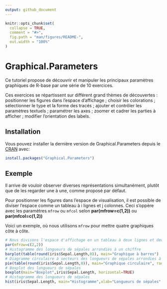 ```yaml
---
output: github_document
---
```


<!-- README.md is generated from README.Rmd. Please edit that file -->

```r
knitr::opts_chunk$set(
  collapse = TRUE,
  comment = "#>",
  fig.path = "man/figures/README-",
  out.width = "100%"
)
```

# Graphical.Parameters

<!-- badges: start -->
<!-- badges: end -->

Ce tutoriel propose de découvrir et manipuler les principaux paramètres graphiques de R-base par une série de 10 exercices.

Ces exercices se répartissent sur différent grand thèmes de découvertes : positionner les figures dans l'espace d'affichage ; choisir les colorations ; sélectionner le type et la forme des tracés ; ajouter et contrôler les paramètres textuels ; paramétrer les axes ; zoomer et cadrer les parties à afficher ; modifier l'orientation des labels.


## Installation

Vous pouvez installer la dernière version de Graphical.Parameters depuis le [CRAN](https://CRAN.R-project.org) avec:

``` r
install.packages("Graphical.Parameters")
```

## Exemple

Il arrive de vouloir observer diverses représentations simultanément, plutôt que de les regarder une à une, comme proposé par défaut. 

Pour positionner les figures dans l'espace de visualisation, il est possible de diviser l'espace comme un tableau à i lignes et j colonnes. Ceci s'oppère avec les paramètres `mfrow` ou `mfcol` selon
**par(mfrow=c(1,2))** ou **par(mfcol=c(1,2))**

Voici un exemple, où nous utilisons `mfrow` pour mettre quatre graphiques côte à côte.

```r
# Nous divisons l'espace d'affichage en un tableau à deux lignes et deux colonnes
par(mfrow=c(2,2)) 
# Histogramme des longueurs de sépales arrondies à un chiffre
barplot(table(round(iris$Sepal.Length,0)), main="Graphique à barres") 
# Diagramme circulaire à secteurs des longueurs de sépales arrondies à un chiffre
pie(table(round(iris$Sepal.Length,0)), main="Graphique circulaire", radius=1) 
# Boxplot des longueurs de sépales
boxplot(main="Boxplot",iris$Sepal.Length, horizontal=TRUE)
# Histogramme des longueurs de sépales
hist(iris$Sepal.Length, main="Histogramme",xlab="Longueurs de sépales",ylab="Effectifs")

```

